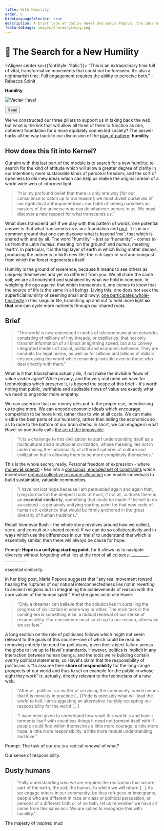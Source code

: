 ```yaml
---
title: With Humility
order: 6
hideLanguageSelector: true
description: A brief look at Vaclav Havel and maria Popova, the idea of politics as morality in practice, and how we all might inculcate a new humility in our increasingly global culture.
featuredImage: images/shares/giving.png
---
```


# 🔎 The Search for a New Humility

<Aligner center sx={{fontStyle: 'italic'}}>
“This is an extraordinary time full of vital, transformative movements that could not be foreseen. It’s also a nightmarish time. Full engagement requires the ability to perceive both.” - Rebecca Solnit
</Aligner>

<InfoBlock>

<Box>

**Humility**

![Vaclav Havel](/images/mod3-img/havel_artoftheimpossible.webp)

<Aligner center>
<Button to="https://www.brainpickings.org/2017/09/18/vaclav-havel-harvard-commencement/">
    Read
</Button>
</Aligner>

</Box>

</InfoBlock>

We've constructed our three pillars to support us in taking back the web, but what is the link that will allow all three of them to function as one, coherent foundation for a more equitably connected society? The answer harks all the way back to our discussion of the [play of pattern](/learn/module-0/play-of-pattern): **humility**.

## How does this fit into Kernel?

Our aim with this last part of the module is to search for a new humility; to search for the kind of attitude which will allow a greater degree of clarity in our intentions; more sustainable kinds of personal freedom; and the sort of openness to old-new ideas which can help us realise the original dream of a world wide web of informed light.

> "It is my profound belief that there is only one way [for our conscience to catch up to our reason]: we must divest ourselves of our egotistical anthropocentrism, our habit of seeing ourselves as masters of the universe who can do whatever occurs to us. We must discover a new respect for what transcends us."

What does transcend us? If we play with this pattern of words, one potential answer is that what transcends us is our foundation and [root](/learn/module-1/meaning/#further-references). It is in our common ground that one can discover what is beyond 'me'; that which is shared with and by all. The word "humility" - just as “humanity” - comes to us from the Latin _humilis_, meaning 'on the ground' and _humus_, meaning 'earth'. In particular, it is the top layer of earth in which living matter decays, producing the nutrients to birth new life; the rich layer of soil and compost from which the forest regenerates itself.

Humility is the ground of reverence, because it means to see others as uniquely themselves and yet no different from you. We all share the same soil; we are all nourished and sustained by what we hold in common. In weighing the ego against that which transcends it, one comes to know that the source of life is the same in all beings. Living this, one does not seek the superficial humility of seeming small and lowly: [one participates whole-heartedly](/learn/module-0/weird-ways) in this singular life, branching up and out to hold more light **so that** one can cycle more nutrients through our shared roots.

## Brief

> "The world is now enmeshed in webs of telecommunication networks consisting of millions of 
tiny threads, or capillaries, that not only transmit information of all kinds at lightning speed, 
but also convey integrated models of social, political and economic behavior. They are conduits 
for legal norms, as well as for billions and billions of dollars crisscrossing the world while 
remaining invisible even to those who deal directly with them."

What is it that blockchains actually do, if not make the invisible flows of value visible again? 
While privacy, and the very real need we have for technologies which preserve it, is beyond the 
scope of this brief - it's worth noting that public, verifiable and auditable flows of value are 
exactly what we need to engender more empathy. 

We can ascertain that our money gets put to the proper use, incentivising us to give more. We can encode economic ideals which encourage competition to be more kind, rather than to win at all costs. We can make visible the best parts of our humanity, rather than hiding the economics so as to race to the bottom of our brain stems. In short, we can engage in what Havel so poetically calls [the art of the impossible](https://andreass.gitlab.io/ImpossibleThought.html).

> "It is a challenge to this civilization to start understanding itself as a multi­cultural and a 
multi­polar civilization, whose meaning lies not in undermining the individuality of different 
spheres of culture and civilization but in allowing them to be more completely themselves."

This is the whole secret, really. Personal freedom of expression - where [money **is** speech](/learn/module-2/money-speech) - tied into a [conscious, encoded set of constraints](/learn/module-3/freedom) which incentivize [optimal collective resource allocation](/learn/module-4/liberal-radical/#capitalizing) can enable individuals to build sustainable, valuable communities.

> "I have not lost hope because I am persuaded again and again that, lying dormant in the deepest 
roots of most, if not all, cultures there is an **essential similarity**, something that could be 
made­ if the will to do so existed –­ a genuinely unifying starting point for that new code of 
human co­-existence that would be firmly anchored in the great diversity of human traditions."

Recall Vannevar Bush - the whole story revolves around how we collect, store, and consult our 
shared record. If we can do so collaboratively and in ways which use the differences in our 
'trails' to understand that which is essentially similar, then there will always be cause for hope.

<Flash>

<Card>

Prompt: **Hope is a unifying starting point**, for it allows us to navigate diversity without forgetting what lies at the root of all cultures: \_\_\_\_\_\_\_\_\_ \_\_\_\_\_\_\_\_\_\_.

essential similarity.

</Card>

</Flash>

In her blog post, Maria Popova suggests that "any real movement toward healing the ruptures of our natural interconnectedness lies not in reverting to ancient religions but in integrating the achievements of reason with the core values of the human spirit." And she goes on to cite Havel:

> "Only a dreamer can believe that the solution lies in curtailing the progress of civilization 
in some way or other. The main task in the coming era is something else: a radical renewal of 
our sense of responsibility. Our conscience must catch up to our reason, otherwise we are lost."

A long section on the role of politicians follows which might not seem relevant to the goals of this course—one of which could be read as removing entirely the need for politicians, given their abject failure across the globe to live up to Havel's standards. However, politics is implicit in any interaction between human beings, and the tools we're building contain overtly political statements, so Havel's claim that the responsibility of politicians is "to assume their **share of responsibility** for the long-­range prospects of our world and thus to set an example for the public in whose sight they work" is, actually, directly relevant to the technicians of a new web.

> "After all, politics is a matter of servicing the community, which means that it is morality 
in practice [...] Pride is precisely what will lead the world to hell. I am suggesting an 
alternative: humbly accepting our responsibility for the world [...]

> "I have been given to understand how small this world is and how it torments itself with 
countless things it need not torment itself with if people could find within themselves a little 
more courage, a little more hope, a little more responsibility, a little more mutual 
understanding and love."

<Flash>

<Card>

Prompt: The task of our era is a radical renewal of what?

Our sense of responsibility.

</Card>

</Flash>

## Dusty humans

> "Fully understanding who we are requires the realization that we are part of the earth, the soil, the humus, to which we will return [...] As we engage others in our community, be they refugees or immigrants, people who are different in race or class or political persuasion, or persons of a different faith or of no faith, let us remember we have all come from this same soil. We are called to recognize this with humility."

<List>

<Link to="https://www.gvsu.edu/cms4/asset/843249C9-B1E5-BD47-A25EDBC68363B726/grandrapidspress_2017-sep_14_from_the_earth_-_humus_humanity_humility.pdf" >

The majesty of inspired mud 

</Link>

</List>
